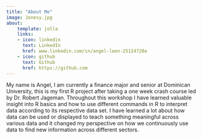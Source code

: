 ```yaml
---
title: "About Me"
image: Jonesy.jpg
about:
    template: jolla
    links:
    - icon: linkedin
      text: LinkedIn
      href: www.linkedin.com/in/angel-leon-25124720a
    - icon: github
      text: Github
      href: https://github.com
---
```


My name is Angel, I am currently a finance major and senior at Dominican University, this is my first R project after taking a one week crash course led by Dr. Robert Jageman. Throughout this workshop I have learned valuable insight into R basics and how to use different commands in R to interpret data according to its respective data set. I have learned a lot about how data can be used or displayed to teach something meaningful across various data and it changed my perspective on how we continuously use data to find new information across different sectors.\
